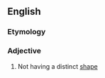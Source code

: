 ==English==

===Etymology===
{{prefix|en|un|shapely}}

===Adjective===
{{en-adj}}

# Not having a distinct [[shape]]
